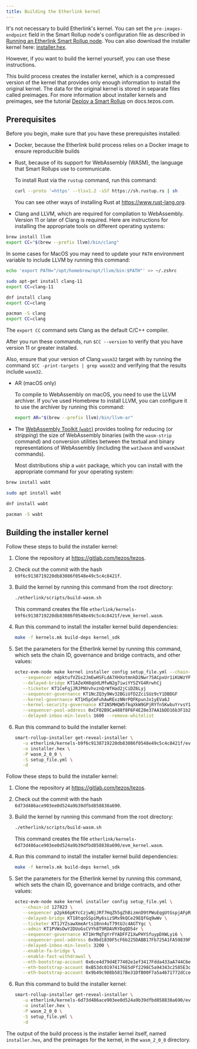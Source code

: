 ```yaml
---
title: Building the Etherlink kernel
---
```



It's not necessary to build Etherlink's kernel.
You can set the `pre-images-endpoint` field in the Smart Rollup node's configuration file as described in [Running an Etherlink Smart Rollup node](/network/smart-rollup-nodes).
You can also download the installer kernel here: [installer.hex](/files/installer.hex).

However, if you want to build the kernel yourself, you can use these instructions.

This build process creates the installer kernel, which is a compressed version of the kernel that provides only enough information to install the original kernel.
The data for the original kernel is stored in separate files called preimages.
For more information about installer kernels and preimages, see the tutorial [Deploy a Smart Rollup](https://docs.tezos.com/tutorials/smart-rollup) on docs.tezos.com.

## Prerequisites

Before you begin, make sure that you have these prerequisites installed:

- Docker, because the Etherlink build process relies on a Docker image to ensure reproducible builds

- Rust, because of its support for WebAssembly (WASM), the language that Smart Rollups use to communicate.

   To install Rust via the `rustup` command, run this command:

   ```bash
   curl --proto '=https' --tlsv1.2 -sSf https://sh.rustup.rs | sh
   ```

   You can see other ways of installing Rust at https://www.rust-lang.org.

- Clang and LLVM, which are required for compilation to WebAssembly.
   Version 11 or later of Clang is required.
   Here are instructions for installing the appropriate tools on different operating systems:

<Tabs groupId="os">
<TabItem value="macos" label="MacOS">

   ```bash
   brew install llvm
   export CC="$(brew --prefix llvm)/bin/clang"
   ```

   In some cases for MacOS you may need to update your `PATH` environment variable to include LLVM by running this command:

   ```bash
   echo 'export PATH="/opt/homebrew/opt/llvm/bin:$PATH"' >> ~/.zshrc
   ```

</TabItem>
<TabItem value="ubuntu" label="Ubuntu">

   ```bash
   sudo apt-get install clang-11
   export CC=clang-11
   ```

</TabItem>
<TabItem value="fedora" label="Fedora">

   ```bash
   dnf install clang
   export CC=clang
   ```

</TabItem>
<TabItem value="arch" label="Arch Linux">

   ```bash
   pacman -S clang
   export CC=clang
   ```

</TabItem>
</Tabs>

   The `export CC` command sets Clang as the default C/C++ compiler.

   After you run these commands, run `$CC --version` to verify that you have version 11 or greater installed.

   Also, ensure that your version of Clang `wasm32` target with by running the command `$CC -print-targets | grep wasm32` and verifying that the results include `wasm32`.

- AR (macOS only)

   To compile to WebAssembly on macOS, you need to use the LLVM archiver.
   If you've used Homebrew to install LLVM, you can configure it to use the archiver by running this command:

   ```bash
   export AR="$(brew --prefix llvm)/bin/llvm-ar"
   ```

- The [WebAssembly Toolkit (`wabt`)](https://github.com/WebAssembly/wabt) provides tooling for reducing (or _stripping_) the size of WebAssembly binaries (with the `wasm-strip` command) and conversion utilities between the textual and binary representations of WebAssembly (including the `wat2wasm` and `wasm2wat` commands).

   Most distributions ship a `wabt` package, which you can install with the appropriate command for your operating system:

<Tabs groupId="os">
<TabItem value="macos" label="MacOS">

   ```bash
   brew install wabt
   ```

</TabItem>
<TabItem value="ubuntu" label="Ubuntu">

   ```bash
   sudo apt install wabt
   ```

</TabItem>
<TabItem value="fedora" label="Fedora">

   ```bash
   dnf install wabt
   ```

</TabItem>
<TabItem value="arch" label="Arch Linux">

   ```bash
   pacman -S wabt
   ```

</TabItem>
</Tabs>


## Building the installer kernel

<Tabs groupId="chain">
<TabItem value="mainnet" label="Etherlink Mainnet">

   Follow these steps to build the installer kernel:

   1. Clone the repository at https://gitlab.com/tezos/tezos.
   1. Check out the commit with the hash `b9f6c9138719220db83086f0548e49c5c4c8421f`.
   1. Build the kernel by running this command from the root directory:

      ```bash
      ./etherlink/scripts/build-wasm.sh
      ```

      This command creates the file `etherlink/kernels-b9f6c9138719220db83086f0548e49c5c4c8421f/evm_kernel.wasm`.

   1. Run this command to install the installer kernel build dependencies:

      ```bash
      make -f kernels.mk build-deps kernel_sdk
      ```

   1. Set the parameters for the Etherlink kernel by running this command, which sets the chain ID, governance and bridge contracts, and other values:

      ```bash
      octez-evm-node make kernel installer config setup_file.yml --chain-id 42793 \
         --sequencer edpktufVZGs2JmEwHSFLdA7XHXotmnkD2Nwr75ACpxUr1iKUWzYFHJ      \
         --delayed-bridge KT1AZeXH8qUdLMfwN2g7iwiYYSZYG4RrwhCj                   \
         --ticketer KT1CeFqjJRJPNVvhvznQrWfHad2jCiDZ6Lyj                         \
         --sequencer-governance KT1NcZQ3y9Wv32BGiUfD2ZciSUz9cY1DBDGF             \
         --kernel-governance KT1H5pCmFuhAwRExzNNrPQFKpunJx1yEVa6J                \
         --kernel-security-governance KT1N5MHQW5fkqXkW9GPjRYfn5KwbuYrvsY1g       \
         --sequencer-pool-address 0xCF02B9Ca488f8F6F4E28e37AA1bDD16b3F1b2aD8     \
         --delayed-inbox-min-levels 1600 --remove-whitelist
      ```

   1. Run this command to build the installer kernel:

      ```bash
      smart-rollup-installer get-reveal-installer \
         -u etherlink/kernels-b9f6c9138719220db83086f0548e49c5c4c8421f/evm_kernel.wasm \
         -o installer.hex \
         -P wasm_2_0_0 \
         -S setup_file.yml \
         -d
      ```

</TabItem>
<TabItem value="shadownet" label="Etherlink Shadownet Testnet">

   Follow these steps to build the installer kernel:

   1. Clone the repository at https://gitlab.com/tezos/tezos.
   1. Check out the commit with the hash `6d73d486ace903ee0d524a9b39dfbd858838a690`.
   1. Build the kernel by running this command from the root directory:

      ```bash
      ./etherlink/scripts/build-wasm.sh
      ```

      This command creates the file `etherlink/kernels-6d73d486ace903ee0d524a9b39dfbd858838a690/evm_kernel.wasm`.

   1. Run this command to install the installer kernel build dependencies:

      ```bash
      make -f kernels.mk build-deps kernel_sdk
      ```

   1. Set the parameters for the Etherlink kernel by running this command, which sets the chain ID, governance and bridge contracts, and other values:

      ```bash
      octez-evm-node make kernel installer config setup_file.yml \
         --chain-id 127823 \
         --sequencer p2pk66pKYcCzjwNjJRf7HqZh5gZhBizmnD9tPWuEqgUtGspjAFpRX2E \
         --delayed-bridge KT18tqoSSpiMy6sizSMx9kQCe29EQfGq9wWv \
         --ticketer KT1JYZsawXmeArts18nn4uT79tUJc4AGTYgc \
         --admin KT1PVWsDwY2DUoGsCVYh8T9RDAVRYDqQD54r \
         --sequencer-governance KT1HrMqTgYrFYADFFZ1XwPHYSfuypDXWLyi6 \
         --sequencer-pool-address 0x9bd1830F5cF6b225DABB17Fb725A1FA59839F308 \
         --delayed-inbox-min-levels 3200 \
         --enable-fa-bridge \
         --enable-fast-withdrawal \
         --eth-bootstrap-account 0x6ce4d79d4E77402e1ef3417Fdda433aA744C6e1c \
         --eth-bootstrap-account 0xB53dc01974176E5dFf2298C5a94343c2585E3c54 \
         --eth-bootstrap-account 0x9b49c988b5817Be31DfB00F7a5a4671772dCce2B
      ```

   1. Run this command to build the installer kernel:

      ```bash
      smart-rollup-installer get-reveal-installer \
         -u etherlink/kernels-6d73d486ace903ee0d524a9b39dfbd858838a690/evm_kernel.wasm \
         -o installer.hex \
         -P wasm_2_0_0 \
         -S setup_file.yml \
         -d
      ```

</TabItem>
</Tabs>

The output of the build process is the installer kernel itself, named `installer.hex`, and the preimages for the kernel, in the `wasm_2_0_0` directory.

